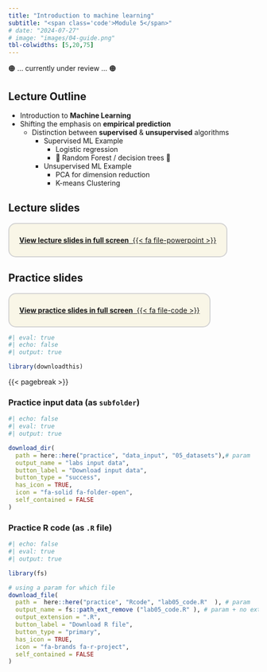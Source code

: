 ```yaml
---
title: "Introduction to machine learning"
subtitle: "<span class='code'>Module 5</span>"
# date: "2024-07-27"
# image: "images/04-guide.png"
tbl-colwidths: [5,20,75]
---
```



🟠  … currently under review … 🟠


## Lecture Outline

+ Introduction to **Machine Learning**
+ Shifting the emphasis on **empirical prediction**
  + Distinction between **supervised** & **unsupervised** algorithms
    + Supervised ML Example
      + Logistic regression
      + 🌳 Random Forest / decision trees 🌲
    + Unsupervised ML Example
      + PCA for dimension reduction
      + K-means Clustering
      
<!-- -   Introduction to `MetaboAnalyst` software -->
<!--     -   A useful R-based resources for metabolomics -->
<!-- -   Elements of statistical Power Analysis -->
<!-- -   Workshop Conclusions -->
    
  <!-- + `metaboanalyst`  -->
  <!-- + `MetSizeR` -->


## Lecture slides

::: {.custom-border style="border: 2px solid lightgray; padding: 10px 20px; background-color: #f9f6e7; border-radius: 15px; display: inline-block; text-align: center; margin: auto;"}
<!-- [{{< fa file-powerpoint>}}&nbsp;**View lecture slides in full screen**](../lectures_slides/Lecture_05.pdf) -->
[**View lecture slides in full screen** &nbsp;{{< fa file-powerpoint >}}](../lectures_slides/Lecture_05.pdf)
:::

## Practice slides

::: {.custom-border style="border: 2px solid lightgray; padding: 10px 20px; background-color: #f9f6e7; border-radius: 15px; display: inline-block; text-align: center; margin: auto;"}
[**View practice slides in full screen** &nbsp;{{< fa file-code >}}](../practice/practice_slides/slides_lab05.html)
:::



\pagebreak

```r
#| eval: true
#| echo: false
#| output: true

library(downloadthis)
```

{{< pagebreak >}}

### Practice input data (as `subfolder`)

```r
#| echo: false
#| eval: true
#| output: true

download_dir(
  path = here::here("practice", "data_input", "05_datasets"),# param
  output_name = "labs input data",
  button_label = "Download input data",
  button_type = "success",
  has_icon = TRUE,
  icon = "fa-solid fa-folder-open",
  self_contained = FALSE
)
```


### Practice R code (as `.R` file)
```r
#| echo: false
#| eval: true
#| output: true

library(fs) 

# using a param for which file 
download_file(
  path =  here::here("practice", "Rcode", "lab05_code.R"  ), # param
  output_name = fs::path_ext_remove ("lab05_code.R" ), # param + no extension.... 
  output_extension = ".R",  
  button_label = "Download R file",
  button_type = "primary",
  has_icon = TRUE,
  icon = "fa-brands fa-r-project",
  self_contained = FALSE
)
```

